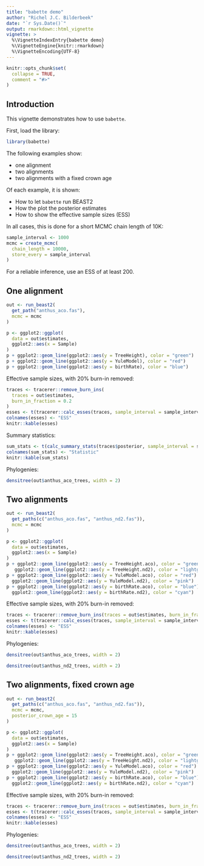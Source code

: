 ```yaml
---
title: "babette demo"
author: "Richel J.C. Bilderbeek"
date: "`r Sys.Date()`"
output: rmarkdown::html_vignette
vignette: >
  %\VignetteIndexEntry{babette demo}
  %\VignetteEngine{knitr::rmarkdown}
  %\VignetteEncoding{UTF-8}
---
```


```r
knitr::opts_chunk$set(
  collapse = TRUE,
  comment = "#>"
)
```

## Introduction

This vignette demonstrates how to use `babette`.

First, load the library:

```r
library(babette)
```

The following examples show:

 * one alignment
 * two alignments
 * two alignments with a fixed crown age

Of each example, it is shown:

 * How to let `babette` run BEAST2
 * How the plot the posterior estimates
 * How to show the effective sample sizes (ESS)
 
In all cases, this is done for a short MCMC chain length of 10K:

```r
sample_interval <- 1000
mcmc = create_mcmc(
  chain_length = 10000, 
  store_every = sample_interval
)
```

For a reliable inference, use an ESS of at least 200.

## One alignment

```r
out <- run_beast2(
  get_path("anthus_aco.fas"),
  mcmc = mcmc
)
```

```r
p <- ggplot2::ggplot(
  data = out$estimates,
  ggplot2::aes(x = Sample)
) 
p + ggplot2::geom_line(ggplot2::aes(y = TreeHeight), color = "green")
p + ggplot2::geom_line(ggplot2::aes(y = YuleModel), color = "red")
p + ggplot2::geom_line(ggplot2::aes(y = birthRate), color = "blue")

```

Effective sample sizes, with 20% burn-in removed:

```r
traces <- tracerer::remove_burn_ins(
  traces = out$estimates, 
  burn_in_fraction = 0.2
)
esses <- t(tracerer::calc_esses(traces, sample_interval = sample_interval))
colnames(esses) <- "ESS"
knitr::kable(esses)
```

Summary statistics:
  
```r
sum_stats <- t(calc_summary_stats(traces$posterior, sample_interval = sample_interval))
colnames(sum_stats) <- "Statistic"
knitr::kable(sum_stats)
```

Phylogenies:

```r
densitree(out$anthus_aco_trees, width = 2)
```

## Two alignments

```r
out <- run_beast2(
  get_paths(c("anthus_aco.fas", "anthus_nd2.fas")),
  mcmc = mcmc
)
```

```r
p <- ggplot2::ggplot(
  data = out$estimates,
  ggplot2::aes(x = Sample)
) 
p + ggplot2::geom_line(ggplot2::aes(y = TreeHeight.aco), color = "green") +
   ggplot2::geom_line(ggplot2::aes(y = TreeHeight.nd2), color = "lightgreen")
p + ggplot2::geom_line(ggplot2::aes(y = YuleModel.aco), color = "red") +
  ggplot2::geom_line(ggplot2::aes(y = YuleModel.nd2), color = "pink")
p + ggplot2::geom_line(ggplot2::aes(y = birthRate.aco), color = "blue") + 
  ggplot2::geom_line(ggplot2::aes(y = birthRate.nd2), color = "cyan")

```

Effective sample sizes, with 20% burn-in removed:

```r
traces <- tracerer::remove_burn_ins(traces = out$estimates, burn_in_fraction = 0.2)
esses <- t(tracerer::calc_esses(traces, sample_interval = sample_interval))
colnames(esses) <- "ESS"
knitr::kable(esses)
```

Phylogenies:

```r
densitree(out$anthus_aco_trees, width = 2)
```

```r
densitree(out$anthus_nd2_trees, width = 2)
```

## Two alignments, fixed crown age

```r
out <- run_beast2(
  get_paths(c("anthus_aco.fas", "anthus_nd2.fas")),
  mcmc = mcmc,
  posterior_crown_age = 15
)
```

```r
p <- ggplot2::ggplot(
  data = out$estimates,
  ggplot2::aes(x = Sample)
) 
p + ggplot2::geom_line(ggplot2::aes(y = TreeHeight.aco), color = "green") +
   ggplot2::geom_line(ggplot2::aes(y = TreeHeight.nd2), color = "lightgreen")
p + ggplot2::geom_line(ggplot2::aes(y = YuleModel.aco), color = "red") +
  ggplot2::geom_line(ggplot2::aes(y = YuleModel.nd2), color = "pink")
p + ggplot2::geom_line(ggplot2::aes(y = birthRate.aco), color = "blue") + 
  ggplot2::geom_line(ggplot2::aes(y = birthRate.nd2), color = "cyan")

```

Effective sample sizes, with 20% burn-in removed:

```r
traces <- tracerer::remove_burn_ins(traces = out$estimates, burn_in_fraction = 0.2)
esses <- t(tracerer::calc_esses(traces, sample_interval = sample_interval))
colnames(esses) <- "ESS"
knitr::kable(esses)
```

Phylogenies:

```r
densitree(out$anthus_aco_trees, width = 2)
```

```r
densitree(out$anthus_nd2_trees, width = 2)
```

